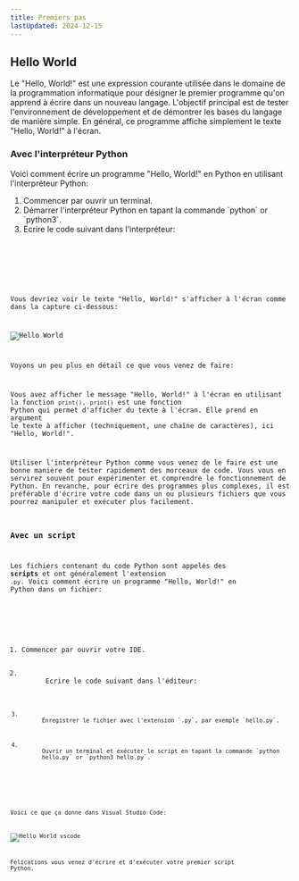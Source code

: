 ```yaml
---
title: Premiers pas
lastUpdated: 2024-12-15
---
```



## Hello World

Le "Hello, World!" est une expression courante utilisée dans le domaine de la programmation informatique pour désigner le premier programme qu'on apprend à écrire dans un nouveau langage.
L'objectif principal est de tester l'environnement de développement et de démontrer les bases du langage de manière simple. En général, ce programme affiche simplement le texte "Hello, World!" à l'écran.

### Avec l'interpréteur Python

Voici comment écrire un programme "Hello, World!" en Python en utilisant l'interpréteur Python:

<Steps>
  <ol>
    <li>Commencer par ouvrir un terminal.</li>
    <li>
      Démarrer l'interpréteur Python en tapant la commande `python` or
      `python3`.
    </li>
    <li>
      Ecrire le code suivant dans l'interpréteur:
      <Code code={`print("Hello, World!")`} lang="py" />
    </li>
  </ol>
</Steps>

Vous devriez voir le texte "Hello, World!" s'afficher à l'écran comme dans la capture ci-dessous:

![Hello World](./img/hello-world-interpreter.png)

Voyons un peu plus en détail ce que vous venez de faire:

Vous avez afficher le message "Hello, World!" à l'écran en utilisant la fonction `print()`.
`print()` est une fonction Python qui permet d'afficher du texte à l'écran. Elle prend en argument le texte à afficher (techniquement, une chaîne de caractères), ici "Hello, World!".

Utiliser l'interpréteur Python comme vous venez de le faire est une bonne manière de tester rapidement des morceaux de code.
Vous vous en servirez souvent pour expérimenter et comprendre le fonctionnement de Python. En revanche, pour écrire des programmes plus complexes, il est préférable d'écrire votre code dans un ou plusieurs fichiers que vous pourrez
manipuler et exécuter plus facilement.

### Avec un script

Les fichiers contenant du code Python sont appelés des **scripts** et ont généralement l'extension `.py`.
Voici comment écrire un programme "Hello, World!" en Python dans un fichier:

<Steps>
  <ol>
    <li>Commencer par ouvrir votre IDE.</li>
    <li>
      Ecrire le code suivant dans l'éditeur:
      <Code code={`print("Hello, World!")`} lang="py" title="hello.py" />
    </li>
    <li>
      Enregistrer le fichier avec l'extension `.py`, par exemple `hello.py`.
    </li>
    <li>
      Ouvrir un terminal et exécuter le script en tapant la commande `python
      hello.py` or `python3 hello.py`.
    </li>
  </ol>
</Steps>

Voici ce que ça donne dans Visual Studio Code:

![Hello World vscode](./img/hello-world-vscode.png)

Félications vous venez d'écrire et d'exécuter votre premier script Python.
